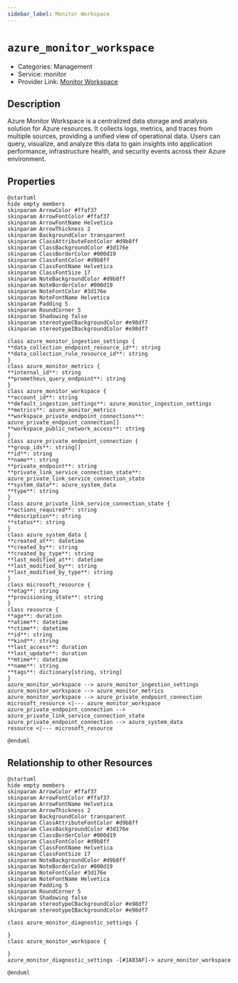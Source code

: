 ```yaml
---
sidebar_label: Monitor Workspace
---
```


# `azure_monitor_workspace`

- Categories: Management
- Service: monitor
- Provider Link: [Monitor Workspace](https://learn.microsoft.com/en-us/azure/azure-monitor/logs/log-analytics-workspace-overview)

## Description
Azure Monitor Workspace is a centralized data storage and analysis solution for Azure resources. It collects logs, metrics, and traces from multiple sources, providing a unified view of operational data. Users can query, visualize, and analyze this data to gain insights into application performance, infrastructure health, and security events across their Azure environment.

## Properties
<ZoomPanPinch>

```kroki imgType="plantuml" imgAlt="Diagram of Monitor Workspace data model"
@startuml
hide empty members
skinparam ArrowColor #ffaf37
skinparam ArrowFontColor #ffaf37
skinparam ArrowFontName Helvetica
skinparam ArrowThickness 2
skinparam BackgroundColor transparent
skinparam ClassAttributeFontColor #d9b8ff
skinparam ClassBackgroundColor #3d176e
skinparam ClassBorderColor #000d19
skinparam ClassFontColor #d9b8ff
skinparam ClassFontName Helvetica
skinparam ClassFontSize 17
skinparam NoteBackgroundColor #d9b8ff
skinparam NoteBorderColor #000d19
skinparam NoteFontColor #3d176e
skinparam NoteFontName Helvetica
skinparam Padding 5
skinparam RoundCorner 5
skinparam Shadowing false
skinparam stereotypeCBackgroundColor #e98df7
skinparam stereotypeIBackgroundColor #e98df7

class azure_monitor_ingestion_settings {
**data_collection_endpoint_resource_id**: string
**data_collection_rule_resource_id**: string
}
class azure_monitor_metrics {
**internal_id**: string
**prometheus_query_endpoint**: string
}
class azure_monitor_workspace {
**account_id**: string
**default_ingestion_settings**: azure_monitor_ingestion_settings
**metrics**: azure_monitor_metrics
**workspace_private_endpoint_connections**: azure_private_endpoint_connection[]
**workspace_public_network_access**: string
}
class azure_private_endpoint_connection {
**group_ids**: string[]
**id**: string
**name**: string
**private_endpoint**: string
**private_link_service_connection_state**: azure_private_link_service_connection_state
**system_data**: azure_system_data
**type**: string
}
class azure_private_link_service_connection_state {
**actions_required**: string
**description**: string
**status**: string
}
class azure_system_data {
**created_at**: datetime
**created_by**: string
**created_by_type**: string
**last_modified_at**: datetime
**last_modified_by**: string
**last_modified_by_type**: string
}
class microsoft_resource {
**etag**: string
**provisioning_state**: string
}
class resource {
**age**: duration
**atime**: datetime
**ctime**: datetime
**id**: string
**kind**: string
**last_access**: duration
**last_update**: duration
**mtime**: datetime
**name**: string
**tags**: dictionary[string, string]
}
azure_monitor_workspace --> azure_monitor_ingestion_settings
azure_monitor_workspace --> azure_monitor_metrics
azure_monitor_workspace --> azure_private_endpoint_connection
microsoft_resource <|--- azure_monitor_workspace
azure_private_endpoint_connection --> azure_private_link_service_connection_state
azure_private_endpoint_connection --> azure_system_data
resource <|--- microsoft_resource

@enduml
```

</ZoomPanPinch>


## Relationship to other Resources
<ZoomPanPinch>

```kroki imgType="plantuml" imgAlt="Diagram of Monitor Workspace resource relationships"
@startuml
hide empty members
skinparam ArrowColor #ffaf37
skinparam ArrowFontColor #ffaf37
skinparam ArrowFontName Helvetica
skinparam ArrowThickness 2
skinparam BackgroundColor transparent
skinparam ClassAttributeFontColor #d9b8ff
skinparam ClassBackgroundColor #3d176e
skinparam ClassBorderColor #000d19
skinparam ClassFontColor #d9b8ff
skinparam ClassFontName Helvetica
skinparam ClassFontSize 17
skinparam NoteBackgroundColor #d9b8ff
skinparam NoteBorderColor #000d19
skinparam NoteFontColor #3d176e
skinparam NoteFontName Helvetica
skinparam Padding 5
skinparam RoundCorner 5
skinparam Shadowing false
skinparam stereotypeCBackgroundColor #e98df7
skinparam stereotypeIBackgroundColor #e98df7

class azure_monitor_diagnostic_settings {

}
class azure_monitor_workspace {

}
azure_monitor_diagnostic_settings -[#1A83AF]-> azure_monitor_workspace

@enduml
```

</ZoomPanPinch>




